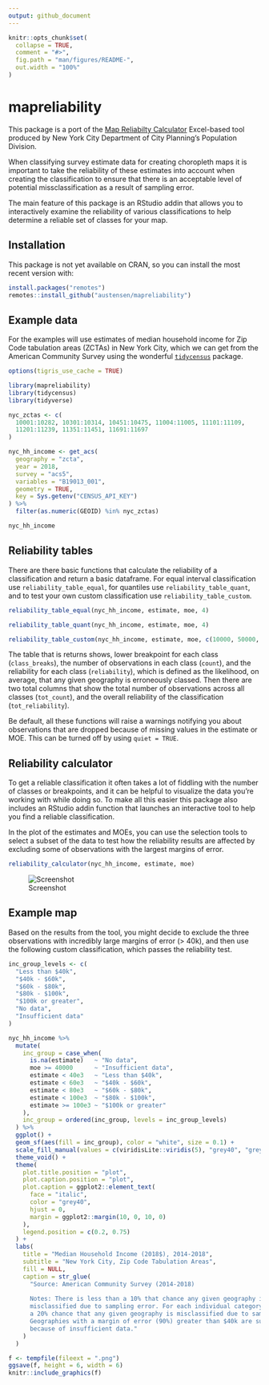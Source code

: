 ```yaml
---
output: github_document
---
```


<!-- README.md is generated from README.Rmd. Please edit that file -->

```r
knitr::opts_chunk$set(
  collapse = TRUE,
  comment = "#>",
  fig.path = "man/figures/README-",
  out.width = "100%"
)
```

# mapreliability

<!-- badges: start -->
<!-- badges: end -->

This package is a port of the [Map Reliabilty Calculator](https://www1.nyc.gov/site/planning/data-maps/nyc-population/geographic-reference.page) Excel-based tool produced by New York City Department of City Planning's Population Division.

When classifying survey estimate data for creating choropleth maps it is important to take the reliability of these estimates into account when creating the classification to ensure that there is an acceptable level of potential missclassification as a result of sampling error. 

The main feature of this package is an RStudio addin that allows you to interactively examine the reliability of various classifications to help determine a reliable set of classes for your map. 

## Installation

This package is not yet available on CRAN, so you can install the most recent version with:

``` r
install.packages("remotes")
remotes::install_github("austensen/mapreliability")
```

## Example data

For the examples will use estimates of median household income for Zip Code tabulation areas (ZCTAs) in New York City, which we can get from the American Community Survey using the wonderful [`tidycensus`](https://github.com/walkerke/tidycensus) package. 

```r
options(tigris_use_cache = TRUE)
```

```r
library(mapreliability)
library(tidycensus)
library(tidyverse)

nyc_zctas <- c(
  10001:10282, 10301:10314, 10451:10475, 11004:11005, 11101:11109, 
  11201:11239, 11351:11451, 11691:11697
)

nyc_hh_income <- get_acs(
  geography = "zcta",
  year = 2018,
  survey = "acs5",
  variables = "B19013_001",
  geometry = TRUE,
  key = Sys.getenv("CENSUS_API_KEY")
) %>% 
  filter(as.numeric(GEOID) %in% nyc_zctas)

nyc_hh_income
```

## Reliability tables

There are there basic functions that calculate the reliability of a classification and return a basic dataframe. For equal interval classification use `reliability_table_equal`, for quantiles use `reliability_table_quant`, and to test your own custom classification use `reliability_table_custom`.

```r
reliability_table_equal(nyc_hh_income, estimate, moe, 4)

reliability_table_quant(nyc_hh_income, estimate, moe, 4)

reliability_table_custom(nyc_hh_income, estimate, moe, c(10000, 50000, 75000, 100000))
```

The table that is returns shows, lower breakpoint for each class (`class_breaks`), the number of observations in each class (`count`), and the reliability for each class (`reliability`), which is defined as the likelihood, on average, that any given geography is erroneously classed. Then there are two total columns that show the total number of observations across all classes (`tot_count`), and the overall reliability of the classification (`tot_reliability`).

Be default, all these functions will raise a warnings notifying you about observations that are dropped because of missing values in the estimate or MOE. This can be turned off by using `quiet = TRUE`.

## Reliability calculator

To get a reliable classification it often takes a lot of fiddling with the number of classes or breakpoints, and it can be helpful to visualize the data you're working with while doing so. To make all this easier this package also includes an RStudio addin function that launches an interactive tool to help you find a reliable classification. 

In the plot of the estimates and MOEs, you can use the selection tools to select a subset of the data to test how the reliability results are affected by excluding some of observations with the largest margins of error. 

```r
reliability_calculator(nyc_hh_income, estimate, moe)
```

![Screenshot](man/figures/README-addin-demo.gif)

## Example map

Based on the results from the tool, you might decide to exclude the three observations with incredibly large margins of error (> 40k), and then use the following custom classification, which passes the reliability test.

```r
inc_group_levels <- c(
  "Less than $40k",
  "$40k - $60k",
  "$60k - $80k",
  "$80k - $100k",
  "$100k or greater",
  "No data",
  "Insufficient data"
)

nyc_hh_income %>% 
  mutate(
    inc_group = case_when(
      is.na(estimate)   ~ "No data",
      moe >= 40000      ~ "Insufficient data",
      estimate < 40e3   ~ "Less than $40k",
      estimate < 60e3   ~ "$40k - $60k",
      estimate < 80e3   ~ "$60k - $80k",
      estimate < 100e3  ~ "$80k - $100k",
      estimate >= 100e3 ~ "$100k or greater"
    ),
    inc_group = ordered(inc_group, levels = inc_group_levels)
  ) %>% 
  ggplot() +
  geom_sf(aes(fill = inc_group), color = "white", size = 0.1) +
  scale_fill_manual(values = c(viridisLite::viridis(5), "grey40", "grey60")) +
  theme_void() +
  theme(
    plot.title.position = "plot",
    plot.caption.position = "plot",
    plot.caption = ggplot2::element_text(
      face = "italic",
      color = "grey40",
      hjust = 0,
      margin = ggplot2::margin(10, 0, 10, 0)
    ),
    legend.position = c(0.2, 0.75)
  ) +
  labs(
    title = "Median Household Income (2018$), 2014-2018",
    subtitle = "New York City, Zip Code Tabulation Areas",
    fill = NULL,
    caption = str_glue(
      "Source: American Community Survey (2014-2018)
      
      Notes: There is less than a 10% that chance any given geography in this map is
      misclassified due to sampling error. For each individual category, there is less than
      a 20% chance that any given geography is misclassified due to sampling error.
      Geographies with a margin of error (90%) greater than $40k are suppressed 
      because of insufficient data."
    )
  )
```

```r
f <- tempfile(fileext = ".png")
ggsave(f, height = 6, width = 6)
knitr::include_graphics(f)
```
